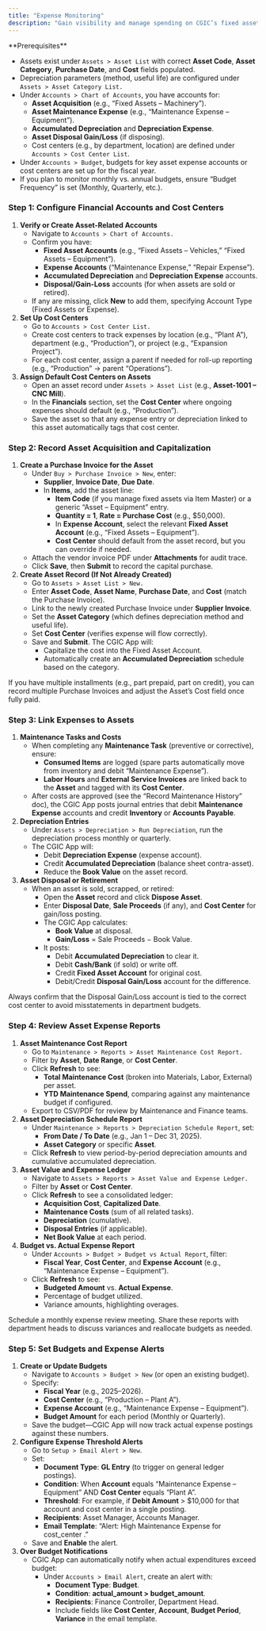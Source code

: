 ```yaml
---
title: "Expense Monitoring"
description: "Gain visibility and manage spending on CGIC’s fixed assets—so you can track acquisition, maintenance, depreciation, and disposal costs in the CGIC App and maintain healthy budgets."
---
```


<Info>
  **Prerequisites**

  - Assets exist under `Assets > Asset List` with correct **Asset Code**, **Asset Category**, **Purchase Date**, and **Cost** fields populated.
  - Depreciation parameters (method, useful life) are configured under `Assets > Asset Category List.`
  - Under `Accounts > Chart of Accounts`, you have accounts for:
    - **Asset Acquisition** (e.g., “Fixed Assets – Machinery”).
    - **Asset Maintenance Expense** (e.g., “Maintenance Expense – Equipment”).
    - **Accumulated Depreciation** and **Depreciation Expense**.
    - **Asset Disposal Gain/Loss** (if disposing).
    - Cost centers (e.g., by department, location) are defined under `Accounts > Cost Center List`.
  - Under `Accounts > Budget`, budgets for key asset expense accounts or cost centers are set up for the fiscal year.
  - If you plan to monitor monthly vs. annual budgets, ensure “Budget Frequency” is set (Monthly, Quarterly, etc.).
</Info>

### Step 1: Configure Financial Accounts and Cost Centers

1. **Verify or Create Asset-Related Accounts**
   - Navigate to `Accounts > Chart of Accounts.`
   - Confirm you have:
     - **Fixed Asset Accounts** (e.g., “Fixed Assets – Vehicles,” “Fixed Assets – Equipment”).
     - **Expense Accounts** (“Maintenance Expense,” “Repair Expense”).
     - **Accumulated Depreciation** and **Depreciation Expense** accounts.
     - **Disposal/Gain-Loss** accounts (for when assets are sold or retired).
   - If any are missing, click **New** to add them, specifying Account Type (Fixed Assets or Expense).
2. **Set Up Cost Centers**
   - Go to `Accounts > Cost Center List.`
   - Create cost centers to track expenses by location (e.g., “Plant A”), department (e.g., “Production”), or project (e.g., “Expansion Project”).
   - For each cost center, assign a parent if needed for roll-up reporting (e.g., “Production” → parent “Operations”).
3. **Assign Default Cost Centers on Assets**
   - Open an asset record under `Assets > Asset List` (e.g., **Asset-1001 – CNC Mill**).
   - In the **Financials** section, set the **Cost Center** where ongoing expenses should default (e.g., “Production”).
   - Save the asset so that any expense entry or depreciation linked to this asset automatically tags that cost center.

### Step 2: Record Asset Acquisition and Capitalization

1. **Create a Purchase Invoice for the Asset**
   - Under `Buy > Purchase Invoice > New`, enter:
     - **Supplier**, **Invoice Date**, **Due Date**.
     - In **Items**, add the asset line:
       - **Item Code** (if you manage fixed assets via Item Master) or a generic “Asset – Equipment” entry.
       - **Quantity = 1**, **Rate = Purchase Cost** (e.g., \$50,000).
       - In **Expense Account**, select the relevant **Fixed Asset Account** (e.g., “Fixed Assets – Equipment”).
       - **Cost Center** should default from the asset record, but you can override if needed.
   - Attach the vendor invoice PDF under **Attachments** for audit trace.
   - Click **Save**, then **Submit** to record the capital purchase.
2. **Create Asset Record (If Not Already Created)**
   - Go to `Assets > Asset List > New.`
   - Enter **Asset Code**, **Asset Name**, **Purchase Date**, and **Cost** (match the Purchase Invoice).
   - Link to the newly created Purchase Invoice under **Supplier Invoice**.
   - Set the **Asset Category** (which defines depreciation method and useful life).
   - Set **Cost Center** (verifies expense will flow correctly).
   - Save and **Submit**. The CGIC App will:
     - Capitalize the cost into the Fixed Asset Account.
     - Automatically create an **Accumulated Depreciation** schedule based on the category.

<Note>
  If you have multiple installments (e.g., part prepaid, part on credit), you can record multiple Purchase Invoices and adjust the Asset’s Cost field once fully paid.
</Note>

### Step 3: Link Expenses to Assets

1. **Maintenance Tasks and Costs**
   - When completing any **Maintenance Task** (preventive or corrective), ensure:
     - **Consumed Items** are logged (spare parts automatically move from inventory and debit “Maintenance Expense”).
     - **Labor Hours** and **External Service Invoices** are linked back to the **Asset** and tagged with its **Cost Center**.
   - After costs are approved (see the “Record Maintenance History” doc), the CGIC App posts journal entries that debit **Maintenance Expense** accounts and credit **Inventory** or **Accounts Payable**.
2. **Depreciation Entries**
   - Under `Assets > Depreciation > Run Depreciation`, run the depreciation process monthly or quarterly.
   - The CGIC App will:
     - Debit **Depreciation Expense** (expense account).
     - Credit **Accumulated Depreciation** (balance sheet contra-asset).
     - Reduce the **Book Value** on the asset record.
3. **Asset Disposal or Retirement**
   - When an asset is sold, scrapped, or retired:
     - Open the **Asset** record and click **Dispose Asset**.
     - Enter **Disposal Date**, **Sale Proceeds** (if any), and **Cost Center** for gain/loss posting.
     - The CGIC App calculates:
       - **Book Value** at disposal.
       - **Gain/Loss** = Sale Proceeds − Book Value.
     - It posts:
       - Debit **Accumulated Depreciation** to clear it.
       - Debit **Cash/Bank** (if sold) or write off.
       - Credit **Fixed Asset Account** for original cost.
       - Debit/Credit **Disposal Gain/Loss** account for the difference.

<Tip>
  Always confirm that the Disposal Gain/Loss account is tied to the correct cost center to avoid misstatements in department budgets.
</Tip>

### Step 4: Review Asset Expense Reports

1. **Asset Maintenance Cost Report**
   - Go to `Maintenance > Reports > Asset Maintenance Cost Report.`
   - Filter by **Asset**, **Date Range**, or **Cost Center**.
   - Click **Refresh** to see:
     - **Total Maintenance Cost** (broken into Materials, Labor, External) per asset.
     - **YTD Maintenance Spend**, comparing against any maintenance budget if configured.
   - Export to CSV/PDF for review by Maintenance and Finance teams.
2. **Asset Depreciation Schedule Report**
   - Under `Maintenance > Reports > Depreciation Schedule Report`, set:
     - **From Date / To Date** (e.g., Jan 1 – Dec 31, 2025).
     - **Asset Category** or specific **Asset**.
   - Click **Refresh** to view period-by-period depreciation amounts and cumulative accumulated depreciation.
3. **Asset Value and Expense Ledger**
   - Navigate to `Assets > Reports > Asset Value and Expense Ledger.`
   - Filter by **Asset** or **Cost Center**.
   - Click **Refresh** to see a consolidated ledger:
     - **Acquisition Cost**, **Capitalized Date**.
     - **Maintenance Costs** (sum of all related tasks).
     - **Depreciation** (cumulative).
     - **Disposal Entries** (if applicable).
     - **Net Book Value** at each period.
4. **Budget vs. Actual Expense Report**
   - Under `Accounts > Budget > Budget vs Actual Report`, filter:
     - **Fiscal Year**, **Cost Center**, and **Expense Account** (e.g., “Maintenance Expense – Equipment”).
   - Click **Refresh** to see:
     - **Budgeted Amount** vs. **Actual Expense**.
     - Percentage of budget utilized.
     - Variance amounts, highlighting overages.

<Tip>
  Schedule a monthly expense review meeting. Share these reports with department heads to discuss variances and reallocate budgets as needed.
</Tip>

### Step 5: Set Budgets and Expense Alerts

1. **Create or Update Budgets**
   - Navigate to `Accounts > Budget > New` (or open an existing budget).
   - Specify:
     - **Fiscal Year** (e.g., 2025–2026).
     - **Cost Center** (e.g., “Production – Plant A”).
     - **Expense Account** (e.g., “Maintenance Expense – Equipment”).
     - **Budget Amount** for each period (Monthly or Quarterly).
   - Save the budget—CGIC App will now track actual expense postings against these numbers.
2. **Configure Expense Threshold Alerts**
   - Go to `Setup > Email Alert > New`.
   - Set:
     - **Document Type**: **GL Entry** (to trigger on general ledger postings).
     - **Condition**: When **Account** equals “Maintenance Expense – Equipment” AND **Cost Center** equals “Plant A”.
     - **Threshold**: For example, if **Debit Amount** \> \$10,000 for that account and cost center in a single posting.
     - **Recipients**: Asset Manager, Accounts Manager.
     - **Email Template**: “Alert: High Maintenance Expense for  cost_center .”
   - Save and **Enable** the alert.
3. **Over Budget Notifications**
   - CGIC App can automatically notify when actual expenditures exceed budget:
     - Under `Accounts > Email Alert`, create an alert with:
       - **Document Type**: **Budget**.
       - **Condition**: **actual_amount \> budget_amount**.
       - **Recipients**: Finance Controller, Department Head.
       - Include fields like **Cost Center**, **Account**, **Budget Period**, **Variance** in the email template.